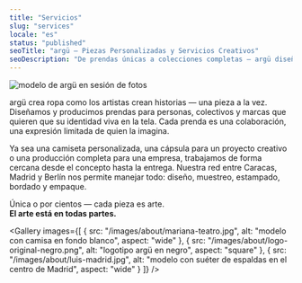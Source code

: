 ```yaml
---
title: "Servicios"
slug: "services"
locale: "es"
status: "published"
seoTitle: "argü — Piezas Personalizadas y Servicios Creativos"
seoDescription: "De prendas únicas a colecciones completas — argü diseña, personaliza y produce arte que se viste."
---
```


<Hero title="Piezas Personalizadas & Servicios Creativos" kicker="argü colectivo" subtitle="De lo individual a lo colectivo" />

<img
  src="/images/about/mariana-teatro.jpg"
  alt="modelo de argü en sesión de fotos"
  className="w-full max-w-6xl mx-auto mt-10 rounded-2xl object-cover aspect-[21/9]"
  loading="eager"
  decoding="async"
/>

<section className="max-w-4xl mx-auto px-4 md:px-6 my-16 space-y-6">
  <p>
    argü crea ropa como los artistas crean historias — una pieza a la vez.  
    Diseñamos y producimos prendas para personas, colectivos y marcas que quieren que su identidad viva en la tela.
    Cada prenda es una colaboración, una expresión limitada de quien la imagina.
  </p>
  <p>
    Ya sea una camiseta personalizada, una cápsula para un proyecto creativo o una producción completa para una empresa,
    trabajamos de forma cercana desde el concepto hasta la entrega.
    Nuestra red entre Caracas, Madrid y Berlín nos permite manejar todo: diseño, muestreo, estampado, bordado y empaque.
  </p>

  <Callout tone="success">
    Única o por cientos — cada pieza es arte.  
    <br />
    <strong>El arte está en todas partes.</strong>
  </Callout>
</section>

<Gallery images={[
  { src: "/images/about/mariana-teatro.jpg", alt: "modelo con camisa en fondo blanco", aspect: "wide" },
  { src: "/images/about/logo-original-negro.png", alt: "logotipo argü en negro", aspect: "square" },
  { src: "/images/about/luis-madrid.jpg", alt: "modelo con suéter de espaldas en el centro de Madrid", aspect: "wide" }
]} />
